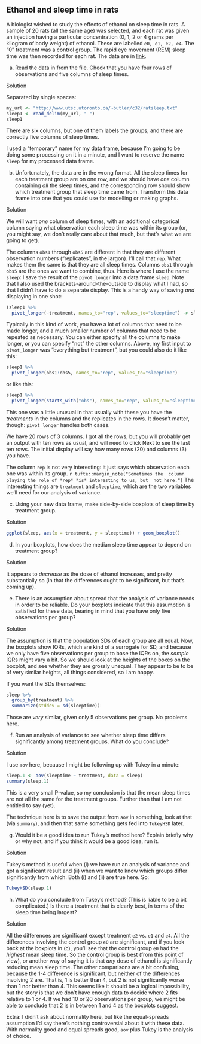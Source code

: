 ##  Ethanol and sleep time in rats


 A biologist wished to study the effects of ethanol on sleep
time in rats. A sample of 20 rats (all the same age) was selected, and
each rat was given an injection having a particular concentration (0,
1, 2 or 4 grams per kilogram of body weight) of ethanol. These are
labelled `e0, e1, e2, e4`. The "0"
treatment was a control group. The rapid eye movement (REM) sleep time
was then recorded for each rat. The data are in
[link](http://www.utsc.utoronto.ca/~butler/c32/ratsleep.txt). 



(a) Read the data in from the file. Check that you have four rows
of observations  and five columns of sleep times.


Solution


Separated by single spaces:
```r
my_url <- "http://www.utsc.utoronto.ca/~butler/c32/ratsleep.txt"
sleep1 <- read_delim(my_url, " ")
sleep1
```

 

There are six columns, but one of them labels the groups, and there
are correctly five columns of sleep times.

I used a "temporary" name for my data frame, because I'm going to be
doing some processing on it in a minute, and I want to reserve the
name `sleep` for my processed data frame.



(b) Unfortunately, the data are in the wrong format. All the sleep
times for each treatment group are on one row, and we should have
*one* column containing *all* the sleep times, and the
corresponding row should show which treatment group that sleep time
came from. Transform this data frame into one that you could use for modelling or making graphs.




Solution

We will want *one* column of sleep times, with an additional categorical column saying what observation each sleep time was within its group (or, you might say, we don't really care about that much, but that's what we are going to get). 

The columns `obs1` through `obs5` are
different in that they are different observation numbers
("replicates", in the jargon). I'll call that `rep`. What
makes them the same is that they are all sleep times. Columns
`obs1` through `obs5` are the ones we want to
combine, thus. 
Here is where I use the name `sleep`: I save the result of
the `pivot_longer` into a data frame `sleep`. Note that I
also used the brackets-around-the-outside to display what I had,
so that I didn't have to do a separate display. This is a handy
way of saving *and* displaying in one shot:

```r
(sleep1 %>% 
  pivot_longer(-treatment, names_to="rep", values_to="sleeptime") -> sleep)
```

Typically in this kind of work, you have a lot of columns that need to be made longer, and a much smaller number of columns that need to be repeated as necessary. You can either specify all the columns to make longer, or you can specify "not" the other columns. Above, my first input to `pivot_longer` was "everything but treatment", but you could also do it like this:

```r
sleep1 %>% 
  pivot_longer(obs1:obs5, names_to="rep", values_to="sleeptime") 
```

or like this:

```r
sleep1 %>% 
  pivot_longer(starts_with("obs"), names_to="rep", values_to="sleeptime") 
```

This one was a little unusual in that usually with these you have the *treatments* in the columns and the replicates in the rows. It doesn't matter, though: `pivot_longer` handles both cases.


 
We have 20 rows of 3 columns. I got all the rows, but you will
probably get an output with ten rows as usual, and will need to click
Next to see the last ten rows. The initial display will say how many
rows (20) and columns (3) you have.

The column `rep` is not very interesting: it just says which
observation each one was within its group.
`r tufte::margin_note("Sometimes the  column playing the role of *rep* *is* interesting to us, but  not here.")` 
The interesting things are `treatment` and
`sleeptime`, which are the two variables we'll need for our
analysis of variance.




(c) Using your new data frame, make side-by-side boxplots of sleep
time by treatment group. 



Solution


```r
ggplot(sleep, aes(x = treatment, y = sleeptime)) + geom_boxplot()
```

 




(d) In your boxplots, how does the median sleep time appear to
depend on treatment group?



Solution


It appears to *decrease* as the dose of ethanol increases,
and pretty substantially so (in that the differences ought to be
significant, but that's coming up). 




(e) There is an assumption about spread that the analysis of
variance needs in order to be reliable. Do your boxplots indicate that
this assumption is satisfied for these data, bearing in mind that you
have only five observations per group?



Solution


The assumption is that the population SDs of each group are all
equal. Now, the boxplots show IQRs, which are kind of a surrogate
for SD, and because we only have five observations per group to
base the IQRs on, the *sample* IQRs might vary a bit. So we
should look at the heights of the boxes on the boxplot, and see
whether they are grossly unequal. They appear to be to be of very
similar heights, all things considered, so I am happy.

If you want the SDs themselves:

```r
sleep %>%
  group_by(treatment) %>%
  summarize(stddev = sd(sleeptime))
```

 

Those are *very* similar, given only 5 observations per group. No
problems here.




(f) Run an analysis of variance to see whether sleep time differs
significantly among treatment groups. What do you conclude?



Solution


I use `aov` here, because I might be following up with
Tukey in a minute:

```r
sleep.1 <- aov(sleeptime ~ treatment, data = sleep)
summary(sleep.1)
```

 

This is a very small P-value, so my conclusion is that the mean sleep
times are not all the same for the treatment groups. Further than that
I am not entitled to say (yet).

The technique here is to save the output from `aov` in
something, look at that (via `summary`), and then that same
something gets fed into `TukeyHSD` later. 




(g) Would it be a good idea to run Tukey's method here? Explain
briefly why or why not, and if you think it would be a good idea, run
it.



Solution


Tukey's method is useful when (i) we have run an analysis of
variance and got a significant result and (ii) when we want to know
which groups differ significantly from which. Both (i) and (ii) are
true here. So:

```r
TukeyHSD(sleep.1)
```

 




(h) What do you conclude from Tukey's method? (This is liable to be
a bit complicated.) Is there a treatment that is clearly best, in
terms of the sleep time being largest?



Solution


All the differences are significant except treatment `e2`
vs.\ `e1` and `e4`. All the differences involving
the control group `e0` are significant, and if you look
back at the boxplots in (c), you'll see that the control group `e0`
had the *highest* mean sleep time. So the control group is
best (from this point of view), or another way of saying it is
that *any* dose of ethanol is significantly reducing mean
sleep time.
The other comparisons are a bit confusing, because the 1-4
difference is significant, but neither of the differences
involving 2 are. That is, 1 is better than 4, but 2 is not
significantly worse than 1 nor better than 4. This seems like it
should be a logical impossibility, but the story is that we don't
have enough data to decide where 2 fits relative to 1 or 4.  If we
had 10 or 20 observations per group, we might be able to conclude
that 2 is in between 1 and 4 as the boxplots suggest.


Extra: I didn't ask about normality here, but like the equal-spreads assumption I'd say there's nothing controversial about it with these data. With normality good and equal spreads good, `aov` plus Tukey is the analysis of choice. 


